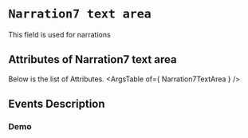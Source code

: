 <!-- Custom-MDX-Documentation.mdx -->

# `Narration7 text area`

 
This field is used for narrations


## Attributes of Narration7 text area
Below is the list of Attributes.
<ArgsTable of={ Narration7TextArea } /> 

## Events Description
### Demo

<Canvas>
<Story id="narration7textarea--primary" />
</Canvas>

 